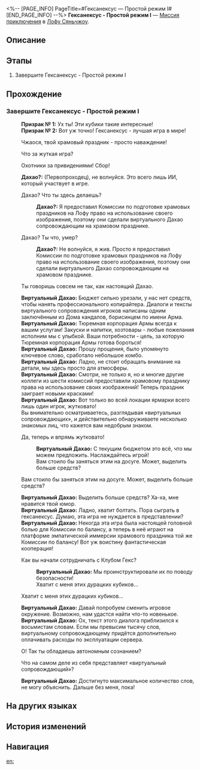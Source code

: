 <%-- [PAGE_INFO]
PageTitle=#Гексанексус — Простой режим I#
[END_PAGE_INFO] --%>
{{Дополнить|Диалоги.}}
{{Миссия Инфобокс
|id              = 8025210
|Название        = Гексанексус - Простой режим I
|Изображение     = Миссия Гексанексус — Простой режим I.png
|Тип             = Миссия приключения
|Событие         = 
|Глава           = 
|Условия         = 
|Персонажи       = Виртуальный Дахао; Дахао?; Первопроходец; Призрак № 1; Призрак № 2
|СтартЛокация    = [[Лофу Сяньчжоу]] — [[Комиссия по ремёслам]]
|Мир             = Лофу Сяньчжоу
|Предыдущая      = 
|Следующая       = 
|Награды         = 
}}
'''Гексанексус - Простой режим I''' — [[Миссия приключения]] в [[Лофу Сяньчжоу]].

==Описание==
{{Описание|<!--официальное описание из Перекрёстка судеб-->}}

==Этапы==
# Завершите Гексанексус - Простой режим I

==Прохождение==
{{Дополнить}}
===Завершите Гексанексус - Простой режим I===
{{Описание миссии|тип=Миссия приключения|локация=Комиссия по ремёслам|Завершите Гексанексус - Простой режим I}}
{{Диалог Начало}}
:'''Призрак № 1:''' Ух ты! Эти кубики такие интересные!
:'''Призрак № 2:''' Вот уж точно! Гексанексус - лучшая игра в мире!
:{{Диалог|Стрелка}} Чжаося, твой храмовый праздник - просто наваждение!
:{{Диалог|Стрелка}} Что за жуткая игра?
:{{Диалог|Стрелка}} Охотники за привидениями! Сбор!
:'''Дахао?:''' (Первопроходец), не волнуйся. Это всего лишь ИИ, который участвует в игре.
:{{Диалог|Стрелка}} Дахао? Что ты здесь делаешь?
::'''Дахао?:''' Я предоставил Комиссии по подготовке храмовых праздников на Лофу право на использование своего изображения, поэтому они сделали виртуального Дахао сопровождающим на храмовом празднике.
:{{Диалог|Стрелка}} Дахао? Ты что, умер?
::'''Дахао?:''' Не волнуйся, я жив. Просто я предоставил Комиссии по подготовке храмовых праздников на Лофу право на использование своего изображения, поэтому они сделали виртуального Дахао сопровождающим на храмовом празднике.
:{{tx}}
:{{Диалог|Стрелка}} Ты говоришь совсем не так, как настоящий Дахао.
:'''Виртуальный Дахао:''' Бюджет сильно урезали, у нас нет средств, чтобы нанять профессионального копирайтера. Диалоги и тексты виртуального сопровождения игроков написаны одним заключённым из Дома кандалов, борисинцем по имени Арма.
:'''Виртуальный Дахао:''' Тюремная корпорация Армы всегда к вашим услугам! Закуски и напитки, хозтовары - любые пожелания исполним мы с улыбкой. Ваши потребности - цель, за которую Тюремная корпорация Армы готова бороться!
:'''Виртуальный Дахао:''' Прошу прощения, было упомянуто ключевое слово, сработало небольшое комбо.
:'''Виртуальный Дахао:''' Ладно, не стоит обращать внимание на детали, мы здесь просто для атмосферы.
:'''Виртуальный Дахао:''' Смотри, не только я, но и многие другие коллеги из шести комиссий предоставили храмовому празднику права на использование своих изображений! Теперь праздник заиграет новыми красками!
:'''Виртуальный Дахао:''' Вот только во всей локации ярмарки всего лишь один игрок, жутковато!
:Вы внимательно осматриваетесь, разглядывая «виртуальных сопровождающих», и действительно обнаруживаете несколько знакомых лиц, что кажется вам недобрым знаком.
:{{Диалог|Стрелка}} Да, теперь и впрямь жутковато!
::'''Виртуальный Дахао:''' С текущим бюджетом это всё, что мы можем предложить. Наслаждайтесь игрой!
::Вам стоило бы заняться этим на досуге. Может, выделить больше средств?
:{{Диалог|Стрелка}} Вам стоило бы заняться этим на досуге. Может, выделить больше средств?
:'''Виртуальный Дахао:''' Выделить больше средств? Ха-ха, мне нравится твой юмор.
:'''Виртуальный Дахао:''' Ладно, хватит болтать. Пора сыграть в гексанексус. Думаю, эта игра не нуждается в представлении?
:'''Виртуальный Дахао:''' Некогда эта игра была настоящей головной болью для Комиссии по балансу, а теперь в неё играют на платформе эмпатической иммерсии храмового праздника той же Комиссии по балансу! Вот уж воистину фантастическая кооперация!
:{{Диалог|Стрелка}} Как вы начали сотрудничать с Клубом Гекс?
::'''Виртуальный Дахао:''' Мы проинструктировали их по поводу безопасности!
::Хватит с меня этих дурацких кубиков...
:{{Диалог|Стрелка}} Хватит с меня этих дурацких кубиков...
:'''Виртуальный Дахао:''' Давай попробуем сменить игровое окружение. Возможно, нам удастся найти что-то новенькое.
:'''Виртуальный Дахао:''' Ох, текст этого диалога приблизился к восьмистам словам. Если мы превысим тысячу слов, виртуальному сопровождающему придётся дополнительно оплачивать расходы по эксплуатации сервера.
:{{Диалог|Стрелка}} О! Так ты обладаешь автономным сознанием?
:{{Диалог|Стрелка}} Что на самом деле из себя представляет «виртуальный сопровождающий»?
:'''Виртуальный Дахао:''' Достигнуто максимальное количество слов, не могу объяснить. Дальше без меня, пока!
:{{tx}}
{{Диалог Конец}}

==На других языках==
{{На других языках
|en   = Hexanexus Easy Mode I
|zhs  = 「枘凿六合」简单模式I
|zht  = 「枘鑿六合」簡單模式I
|ja   = 「枘構立方」難易度・簡単I
|ko   = 「모순된 결합체」 쉬움 모드 I
|es   = Hexanexus: modo fácil&nbsp;I
|fr   = Mode facile I de l'Hexanexus
|ru   = Гексанексус - Простой режим I
|th   = Hexanexus โหมดง่าย I
|vi   = "Khối Lục Giác" Chế Độ Dễ I
|de   = Hexanexus – Leichter Modus I
|id   = "Hexanexus" Mode Gampang I
|pt   = Hexanexus - Modo Fácil I
}}

==История изменений==
{{История изменений|3.5}}

==Навигация==
{{Миссия приключения Навбокс|Глава }}

[[en:]]

